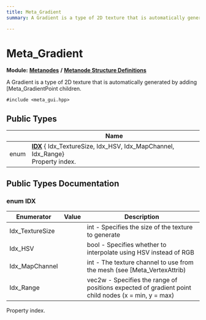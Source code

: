 ```yaml
---
title: Meta_Gradient
summary: A Gradient is a type of 2D texture that is automatically generated by adding Meta_GradientPoint children. 

---
```


# Meta_Gradient

**Module:** **[Metanodes](../Modules/group__api__metanodes.mdx)** **/** **[Metanode Structure Definitions](../Modules/group__api__metadefs.mdx)**



A Gradient is a type of 2D texture that is automatically generated by adding [Meta_GradientPoint children. 


`#include <meta_gui.hpp>`

## Public Types

|                | Name           |
| -------------- | -------------- |
| enum| **[IDX](../Classes/struct_meta___gradient.mdx#enum-idx)** { Idx_TextureSize, Idx_HSV, Idx_MapChannel, Idx_Range}<br />Property index.  |

## Public Types Documentation

### enum IDX

| Enumerator | Value | Description |
| ---------- | ----- | ----------- |
| Idx_TextureSize | | int - Specifies the size of the texture to generate   |
| Idx_HSV | | bool - Specifies whether to interpolate using HSV instead of RGB   |
| Idx_MapChannel | | int - The texture channel to use from the mesh (see [Meta_VertexAttrib)   |
| Idx_Range | | vec2w - Specifies the range of positions expected of gradient point child nodes (x = min, y = max)   |



Property index. 

